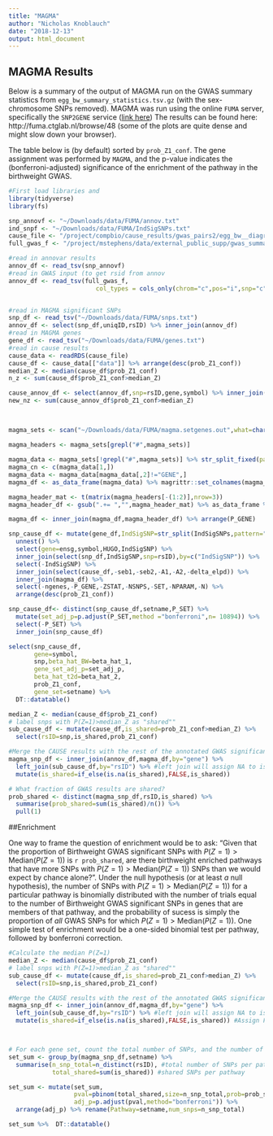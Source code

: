 ```yaml
---
title: "MAGMA"
author: "Nicholas Knoblauch"
date: "2018-12-13"
output: html_document
---
```



## MAGMA Results

Below is a summary of the output of MAGMA run on the GWAS summary statistics from `egg_bw_summary_statistics.tsv.gz` (with the sex-chromosome SNPs removed). MAGMA was run using the online `FUMA` server, specifically the `SNP2GENE` service ([link here](http://fuma.ctglab.nl))  The results can be found here: http://fuma.ctglab.nl/browse/48 (some of the plots are quite dense and might slow down your browser).

The table below is (by default) sorted by `prob_Z1_conf`.  The gene assignment was performed by `MAGMA`, and the p-value indicates the (bonferroni-adjusted) significance of the enrichment of the pathway in the birthweight GWAS. 

```r

#First load libraries and 
library(tidyverse)
library(fs)

snp_annovf <- "~/Downloads/data/FUMA/annov.txt"
ind_snpf <- "~/Downloads/data/FUMA/IndSigSNPs.txt"
cause_file <- "/project/compbio/cause_results/gwas_pairs2/egg_bw__diagram_t2d_learn_cause.RDS"
full_gwas_f <- "/project/mstephens/data/external_public_supp/gwas_summary_statistics/summary_statistics/egg_bw_summary_statistics.tsv.gz"
```





```r
#read in annovar results
annov_df <- read_tsv(snp_annovf) 
#read in GWAS input (to get rsid from annov
annov_df <- read_tsv(full_gwas_f,
                        col_types = cols_only(chrom="c",pos="i",snp="c",ref_allele="c",alt_allele="c")) %>%    mutate(uniqID = glue::glue("{chrom}:{pos}:{ref_allele}:{alt_allele}")) %>% select(uniqID,snp) %>% inner_join(annov_df)


#read in MAGMA significant SNPs
snp_df <- read_tsv("~/Downloads/data/FUMA/snps.txt")
annov_df <- select(snp_df,uniqID,rsID) %>% inner_join(annov_df)
#read in MAGMA genes
gene_df <- read_tsv("~/Downloads/data/FUMA/genes.txt")
#read in cause results
cause_data <- readRDS(cause_file)
cause_df <- cause_data[["data"]] %>% arrange(desc(prob_Z1_conf)) 
median_Z <- median(cause_df$prob_Z1_conf)
n_z <- sum(cause_df$prob_Z1_conf>median_Z)
```

```r
cause_annov_df <- select(annov_df,snp=rsID,gene,symbol) %>% inner_join(select(cause_df,-seb1,-seb2,-A1,-A2,-delta_elpd)) %>% arrange(desc(prob_Z1_conf))
new_nz <- sum(cause_annov_df$prob_Z1_conf>median_Z)
```


## 
```r

```


```r

magma_sets <- scan("~/Downloads/data/FUMA/magma.setgenes.out",what=character(),sep="\n")

magma_headers <- magma_sets[grepl("#",magma_sets)]

magma_data <- magma_sets[!grepl("#",magma_sets)] %>% str_split_fixed(pattern=regex("\\h+"),n = 10)
magma_cn <- c(magma_data[1,])
magma_data <- magma_data[magma_data[,2]!="GENE",]
magma_df <- as_data_frame(magma_data) %>% magrittr::set_colnames(magma_cn) %>% rename(SET=`_SET1_`) %>% select(SET,GENE,NSNPS,NPARAM,N,ZSTAT,P) %>%  mutate_at(c("ZSTAT","P","NSNPS","NPARAM","N"),as.numeric) %>% mutate(SET=as.integer(gsub("_SET([0-9]+)_","\\1",SET))) %>% rename(P_GENE=P,gene=GENE)

magma_header_mat <- t(matrix(magma_headers[-(1:2)],nrow=3))
magma_header_df <- gsub(".+= ","",magma_header_mat) %>% as_data_frame %>% magrittr::set_colnames(c("setname","ngenes","P")) %>% mutate(ngenes=as.integer(ngenes),P=as.numeric(P)) %>% mutate(SET=1:n()) %>% rename(P_SET=P)

magma_df <- inner_join(magma_df,magma_header_df) %>% arrange(P_GENE)
```




```r
snp_cause_df <- mutate(gene_df,IndSigSNP=str_split(IndSigSNPs,pattern=";")) %>% 
  unnest() %>%
  select(gene=ensg,symbol,HUGO,IndSigSNP) %>% 
  inner_join(select(snp_df,IndSigSNP,snp=rsID),by=c("IndSigSNP")) %>% 
  select(-IndSigSNP) %>% 
  inner_join(select(cause_df,-seb1,-seb2,-A1,-A2,-delta_elpd)) %>%  
  inner_join(magma_df) %>%
  select(-ngenes,-P_GENE,-ZSTAT,-NSNPS,-SET,-NPARAM,-N) %>% 
  arrange(desc(prob_Z1_conf))
```
```r
snp_cause_df<- distinct(snp_cause_df,setname,P_SET) %>% 
  mutate(set_adj_p=p.adjust(P_SET,method ="bonferroni",n= 10894)) %>% 
  select(-P_SET) %>% 
  inner_join(snp_cause_df)

select(snp_cause_df,
       gene=symbol,
       snp,beta_hat_BW=beta_hat_1,
       gene_set_adj_p=set_adj_p,
       beta_hat_t2d=beta_hat_2,
       prob_Z1_conf,
       gene_set=setname) %>% 
  DT::datatable()
```

```r
median_Z <- median(cause_df$prob_Z1_conf)
# label snps with P(Z=1)>median_Z as "shared""
sub_cause_df <- mutate(cause_df,is_shared=prob_Z1_conf>median_Z) %>% 
  select(rsID=snp,is_shared,prob_Z1_conf)

#Merge the CAUSE results with the rest of the annotated GWAS significant results
magma_snp_df <- inner_join(annov_df,magma_df,by="gene") %>% 
  left_join(sub_cause_df,by="rsID") %>% #left join will assign NA to is_shared for gwas results that CAUSE didn't look at 
  mutate(is_shared=if_else(is.na(is_shared),FALSE,is_shared))

# What fraction of GWAS results are shared?
prob_shared <- distinct(magma_snp_df,rsID,is_shared) %>% 
  summarise(prob_shared=sum(is_shared)/n()) %>%
  pull(1)
```



##Enrichment

One way to frame the question of enrichment would be to ask: "Given that the proportion of Birthweight GWAS significant SNPs with $P(Z=1) > \text{Median}(P(Z=1))$ is `r prob_shared`, are there birthweight enriched pathways that have more SNPs with $P(Z=1) > \text{Median}(P(Z=1))$ SNPs than we would expect by chance alone?". Under the null hypothesis (or at least _a_ null hypothesis), the number of SNPs with $P(Z=1) > \text{Median}(P(Z=1))$ for a particular pathway is binomially distributed with the number of trials equal to the number of Birthweight GWAS significant SNPs in genes that are members of that pathway, and the probability of sucess is simply the proportion of _all_ GWAS SNPs for which $P(Z=1) > \text{Median}(P(Z=1))$. One simple test of enrichment would be a one-sided binomial test per pathway, followed by bonferroni correction.




```r
#Calculate the median P(Z=1)
median_Z <- median(cause_df$prob_Z1_conf)
# label snps with P(Z=1)>median_Z as "shared""
sub_cause_df <- mutate(cause_df,is_shared=prob_Z1_conf>median_Z) %>% 
  select(rsID=snp,is_shared,prob_Z1_conf)

#Merge the CAUSE results with the rest of the annotated GWAS significant results
magma_snp_df <- inner_join(annov_df,magma_df,by="gene") %>% 
  left_join(sub_cause_df,by="rsID") %>% #left join will assign NA to is_shared for gwas results that CAUSE didn't look at 
  mutate(is_shared=if_else(is.na(is_shared),FALSE,is_shared)) #Assign FALSE to the GWAS results that CAUSE didn't look at 



# For each gene set, count the total number of SNPs, and the number of SNPs above the median
set_sum <- group_by(magma_snp_df,setname) %>%
  summarise(n_snp_total=n_distinct(rsID), #total number of SNPs per pathway
            total_shared=sum(is_shared)) #shared SNPs per pathway

set_sum <- mutate(set_sum,
                  pval=pbinom(total_shared,size=n_snp_total,prob=prob_shared,lower.tail=F),
                  adj_p=p.adjust(pval,method="bonferroni")) %>% 
  arrange(adj_p) %>% rename(Pathway=setname,num_snps=n_snp_total)

set_sum %>%  DT::datatable()

```


